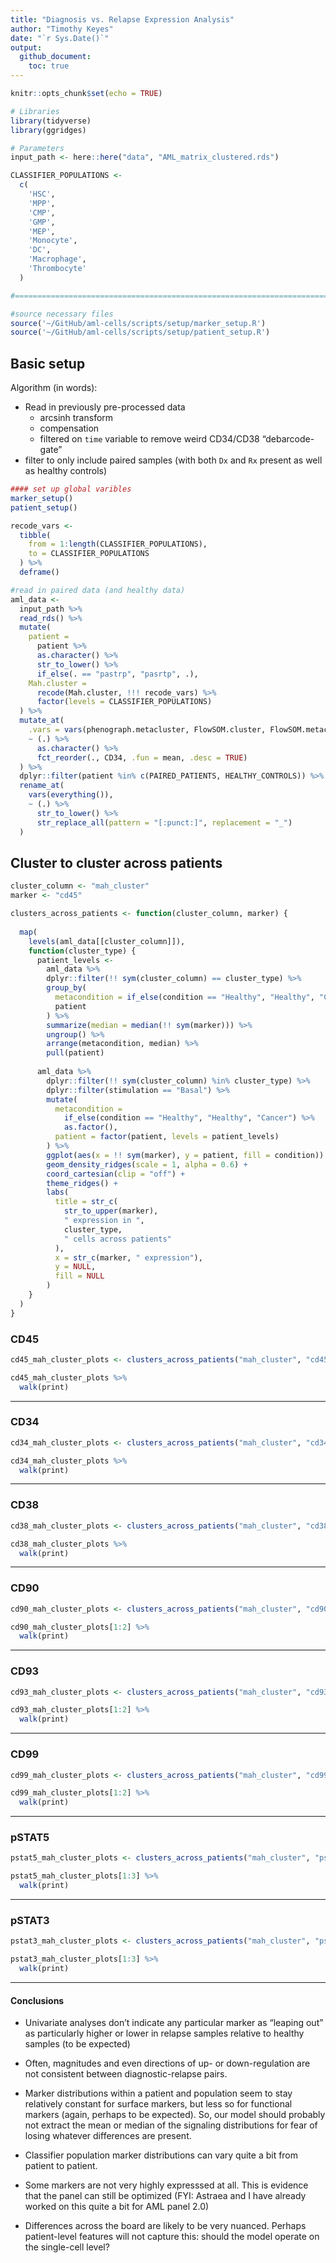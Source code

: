 ```yaml
---
title: "Diagnosis vs. Relapse Expression Analysis"
author: "Timothy Keyes"
date: "`r Sys.Date()`"
output: 
  github_document:
    toc: true
---
```


```r
knitr::opts_chunk$set(echo = TRUE)
```

```r
# Libraries
library(tidyverse)
library(ggridges)

# Parameters
input_path <- here::here("data", "AML_matrix_clustered.rds")

CLASSIFIER_POPULATIONS <- 
  c(
    'HSC',
    'MPP',
    'CMP',
    'GMP',
    'MEP',                          
    'Monocyte', 
    'DC', 
    'Macrophage', 
    'Thrombocyte'
  )

#===============================================================================

#source necessary files
source('~/GitHub/aml-cells/scripts/setup/marker_setup.R')
source('~/GitHub/aml-cells/scripts/setup/patient_setup.R')

```

## Basic setup

Algorithm (in words): 

* Read in previously pre-processed data
  * arcsinh transform
  * compensation
  * filtered on `time` variable to remove weird CD34/CD38 "debarcode-gate"
* filter to only include paired samples (with both `Dx` and `Rx` present as well as healthy controls)

```r
#### set up global varibles
marker_setup()
patient_setup()

recode_vars <- 
  tibble(
    from = 1:length(CLASSIFIER_POPULATIONS), 
    to = CLASSIFIER_POPULATIONS
  ) %>% 
  deframe()

#read in paired data (and healthy data) 
aml_data <- 
  input_path %>% 
  read_rds() %>%
  mutate(
    patient = 
      patient %>% 
      as.character() %>% 
      str_to_lower() %>% 
      if_else(. == "pastrp", "pasrtp", .), 
    Mah.cluster = 
      recode(Mah.cluster, !!! recode_vars) %>% 
      factor(levels = CLASSIFIER_POPULATIONS)
  ) %>% 
  mutate_at(
    .vars = vars(phenograph.metacluster, FlowSOM.cluster, FlowSOM.metacluster),
    ~ (.) %>% 
      as.character() %>% 
      fct_reorder(., CD34, .fun = mean, .desc = TRUE)
  ) %>% 
  dplyr::filter(patient %in% c(PAIRED_PATIENTS, HEALTHY_CONTROLS)) %>% 
  rename_at(
    vars(everything()), 
    ~ (.) %>% 
      str_to_lower() %>% 
      str_replace_all(pattern = "[:punct:]", replacement = "_")
  )
```

## Cluster to cluster across patients

```r
cluster_column <- "mah_cluster"
marker <- "cd45"

clusters_across_patients <- function(cluster_column, marker) {
  
  map(
    levels(aml_data[[cluster_column]]), 
    function(cluster_type) {
      patient_levels <- 
        aml_data %>% 
        dplyr::filter(!! sym(cluster_column) == cluster_type) %>% 
        group_by(
          metacondition = if_else(condition == "Healthy", "Healthy", "Cancer"),
          patient
        ) %>% 
        summarize(median = median(!! sym(marker))) %>% 
        ungroup() %>% 
        arrange(metacondition, median) %>% 
        pull(patient)
      
      aml_data %>% 
        dplyr::filter(!! sym(cluster_column) %in% cluster_type) %>% 
        dplyr::filter(stimulation == "Basal") %>% 
        mutate(
          metacondition = 
            if_else(condition == "Healthy", "Healthy", "Cancer") %>% 
            as.factor(), 
          patient = factor(patient, levels = patient_levels)
        ) %>% 
        ggplot(aes(x = !! sym(marker), y = patient, fill = condition)) + 
        geom_density_ridges(scale = 1, alpha = 0.6) + 
        coord_cartesian(clip = "off") + 
        theme_ridges() + 
        labs(
          title = str_c(
            str_to_upper(marker), 
            " expression in ", 
            cluster_type, 
            " cells across patients"
          ), 
          x = str_c(marker, " expression"), 
          y = NULL,
          fill = NULL
        )
    }
  )
}
```


### CD45
```r
cd45_mah_cluster_plots <- clusters_across_patients("mah_cluster", "cd45")

cd45_mah_cluster_plots %>% 
  walk(print)
```

-----------------------

### CD34

```r
cd34_mah_cluster_plots <- clusters_across_patients("mah_cluster", "cd34")

cd34_mah_cluster_plots %>% 
  walk(print)
```

-----------------------

### CD38 

```r
cd38_mah_cluster_plots <- clusters_across_patients("mah_cluster", "cd38")

cd38_mah_cluster_plots %>% 
  walk(print)
```

-----------------------

### CD90 

```r
cd90_mah_cluster_plots <- clusters_across_patients("mah_cluster", "cd90")

cd90_mah_cluster_plots[1:2] %>% 
  walk(print)
```

-----------------------

### CD93

```r
cd93_mah_cluster_plots <- clusters_across_patients("mah_cluster", "cd93")

cd93_mah_cluster_plots[1:2] %>% 
  walk(print)
```

-----------------------

### CD99 

```r
cd99_mah_cluster_plots <- clusters_across_patients("mah_cluster", "cd99")

cd99_mah_cluster_plots[1:2] %>% 
  walk(print)
```

-----------------------

### pSTAT5

```r
pstat5_mah_cluster_plots <- clusters_across_patients("mah_cluster", "pstat5")

pstat5_mah_cluster_plots[1:3] %>% 
  walk(print)
```

-----------------------

### pSTAT3 

```r
pstat3_mah_cluster_plots <- clusters_across_patients("mah_cluster", "pstat3")

pstat3_mah_cluster_plots[1:3] %>% 
  walk(print)
```

----------------------


#### Conclusions

* Univariate analyses don't indicate any particular marker as "leaping out" as particularly higher or lower in relapse samples relative to healthy samples (to be expected)

* Often, magnitudes and even directions of up- or down-regulation are not consistent between diagnostic-relapse pairs. 

* Marker distributions within a patient and population seem to stay relatively constant for surface markers, but less so for functional markers (again, perhaps to be expected). So, our model should probably not extract the mean or median of the signaling distributions for fear of losing whatever differences are present.

* Classifier population marker distributions can vary quite a bit from patient to patient. 

* Some markers are not very highly expresssed at all. This is evidence that the panel can still be optimized (FYI: Astraea and I have already worked on this quite a bit for AML panel 2.0) 

* Differences across the board are likely to be very nuanced. Perhaps patient-level features will not capture this: should the model operate on the single-cell level? 
